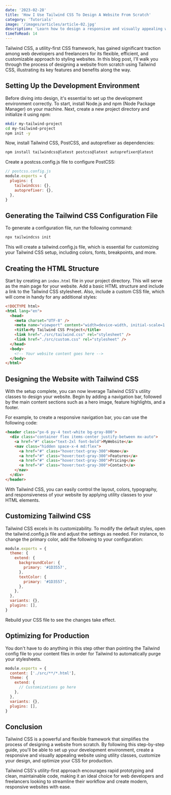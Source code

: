 ```yaml
---
date: '2023-02-28'
title: 'How I Use Tailwind CSS To Design A Website From Scratch'
category: 'Tutorials'
image: '/images/articles/article-02.jpg'
description: 'Learn how to design a responsive and visually appealing website from scratch using Tailwind CSS, a utility-first CSS framework that simplifies and streamlines the web development process.'
timeToRead: 14
---
```


Tailwind CSS, a utility-first CSS framework, has gained significant traction among web developers and freelancers for its flexible, efficient, and customizable approach to styling websites. In this blog post, I'll walk you through the process of designing a website from scratch using Tailwind CSS, illustrating its key features and benefits along the way.

## Setting Up the Development Environment

Before diving into design, it's essential to set up the development environment correctly. To start, install Node.js and npm (Node Package Manager) on your machine. Next, create a new project directory and initialize it using npm:

```bash
mkdir my-tailwind-project
cd my-tailwind-project
npm init -y
```

Now, install Tailwind CSS, PostCSS, and autoprefixer as dependencies:

```bash
npm install tailwindcss@latest postcss@latest autoprefixer@latest
```

Create a postcss.config.js file to configure PostCSS:

```js
// postcss.config.js
module.exports = {
  plugins: {
    tailwindcss: {},
    autoprefixer: {},
  },
}
```

## Generating the Tailwind CSS Configuration File

To generate a configuration file, run the following command:

```bash
npx tailwindcss init
```

This will create a tailwind.config.js file, which is essential for customizing your Tailwind CSS setup, including colors, fonts, breakpoints, and more.

## Creating the HTML Structure

Start by creating an <code className="dark:text-gray-300">index.html</code> file in your project directory. This will serve as the main page for your website. Add a basic HTML structure and include a link to the Tailwind CSS stylesheet. Also, include a custom CSS file, which will come in handy for any additional styles:

```html
<!DOCTYPE html>
<html lang="en">
  <head>
    <meta charset="UTF-8" />
    <meta name="viewport" content="width=device-width, initial-scale=1.0" />
    <title>My Tailwind CSS Project</title>
    <link href="./src/tailwind.css" rel="stylesheet" />
    <link href="./src/custom.css" rel="stylesheet" />
  </head>
  <body>
    <!-- Your website content goes here -->
  </body>
</html>
```

## Designing the Website with Tailwind CSS

With the setup complete, you can now leverage Tailwind CSS's utility classes to design your website. Begin by adding a navigation bar, followed by the main content sections such as a hero image, feature highlights, and a footer.

For example, to create a responsive navigation bar, you can use the following code:

```html
<header class="px-6 py-4 text-white bg-gray-800">
  <div class="container flex items-center justify-between mx-auto">
    <a href="#" class="text-2xl font-bold">MyWebsite</a>
    <nav class="hidden space-x-4 md:flex">
      <a href="#" class="hover:text-gray-300">Home</a>
      <a href="#" class="hover:text-gray-300">Features</a>
      <a href="#" class="hover:text-gray-300">Pricing</a>
      <a href="#" class="hover:text-gray-300">Contact</a>
    </nav>
  </div>
</header>
```

With Tailwind CSS, you can easily control the layout, colors, typography, and responsiveness of your website by applying utility classes to your HTML elements.

## Customizing Tailwind CSS

Tailwind CSS excels in its customizability. To modify the default styles, open the tailwind.config.js file and adjust the settings as needed. For instance, to change the primary color, add the following to your configuration:

```js
module.exports = {
  theme: {
    extend: {
      backgroundColor: {
        primary: '#1D3557',
      },
      textColor: {
        primary: '#1D3557',
      },
    },
  },
  variants: {},
  plugins: [],
}
```

Rebuild your CSS file to see the changes take effect.

## Optimizing for Production

You don't have to do anything in this step other than pointing the Tailwind config file to your content files in order for Tailwind to automatically purge your stylesheets.

```js
module.exports = {
  content: ['./src/**/*.html'],
  theme: {
    extend: {
      // Customizations go here
    },
  },
  variants: {},
  plugins: [],
}
```

## Conclusion

Tailwind CSS is a powerful and flexible framework that simplifies the process of designing a website from scratch. By following this step-by-step guide, you'll be able to set up your development environment, create a responsive and visually appealing website using utility classes, customize your design, and optimize your CSS for production.

Tailwind CSS's utility-first approach encourages rapid prototyping and clean, maintainable code, making it an ideal choice for web developers and freelancers looking to streamline their workflow and create modern, responsive websites with ease.

